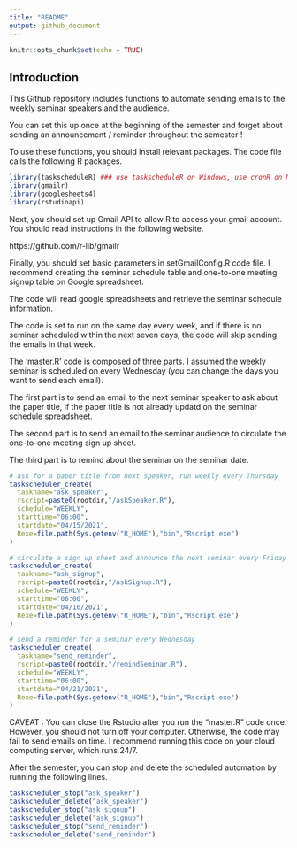 ```yaml
---
title: "README"
output: github_document
---
```


```r
knitr::opts_chunk$set(echo = TRUE)
```

## Introduction

This Github repository includes functions to automate sending emails to the weekly seminar speakers and the audience. 

You can set this up once at the beginning of the semester and forget about sending an announcement / reminder throughout the semester !


To use these functions, you should install relevant packages. The code file calls the following R packages.

```r
library(taskscheduleR) ### use taskscheduleR on Windows, use cronR on Mac
library(gmailr)
library(googlesheets4)
library(rstudioapi)
```

Next, you should set up Gmail API to allow R to access your gmail account. You should read instructions in the following website. 

https://github.com/r-lib/gmailr

Finally, you should set basic parameters in setGmailConfig.R code file.
I recommend creating the seminar schedule table and one-to-one meeting signup table on Google spreadsheet.

The code will read google spreadsheets and retrieve the seminar schedule information.

The code is set to run on the same day every week, and if there is no seminar scheduled within the next seven days, the code will skip sending the emails in that week.

The 'master.R' code is composed of three parts. I assumed the weekly seminar is scheduled on every Wednesday (you can change the days you want to send each email).

The first part is to send an email to the next seminar speaker to ask about the paper title, if the paper title is not already updatd on the seminar schedule spreadsheet.

The second part is to send an email to the seminar audience to circulate the one-to-one meeting sign up sheet.

The third part is to remind about the seminar on the seminar date.

```r
# ask for a paper title from next speaker, run weekly every Thursday
taskscheduler_create(
  taskname="ask_speaker",
  rscript=paste0(rootdir,"/askSpeaker.R"),
  schedule="WEEKLY",
  starttime="06:00",
  startdate="04/15/2021",
  Rexe=file.path(Sys.getenv("R_HOME"),"bin","Rscript.exe")
)

# circulate a sign up sheet and announce the next seminar every Friday
taskscheduler_create(
  taskname="ask_signup",
  rscript=paste0(rootdir,"/askSignup.R"),
  schedule="WEEKLY",
  starttime="06:00",
  startdate="04/16/2021",
  Rexe=file.path(Sys.getenv("R_HOME"),"bin","Rscript.exe")
)

# send a reminder for a seminar every Wednesday
taskscheduler_create(
  taskname="send_reminder",
  rscript=paste0(rootdir,"/remindSeminar.R"),
  schedule="WEEKLY",
  starttime="06:00",
  startdate="04/21/2021",
  Rexe=file.path(Sys.getenv("R_HOME"),"bin","Rscript.exe")
)
```


CAVEAT : You can close the Rstudio after you run the "master.R" code once. However, you should not turn off your computer. Otherwise, the code may fail to send emails on time. I recommend running this code on your cloud computing server, which runs 24/7.

After the semester, you can stop and delete the scheduled automation by running the following lines.

```r
taskscheduler_stop("ask_speaker")
taskscheduler_delete("ask_speaker")
taskscheduler_stop("ask_signup")
taskscheduler_delete("ask_signup")
taskscheduler_stop("send_reminder")
taskscheduler_delete("send_reminder")

```

